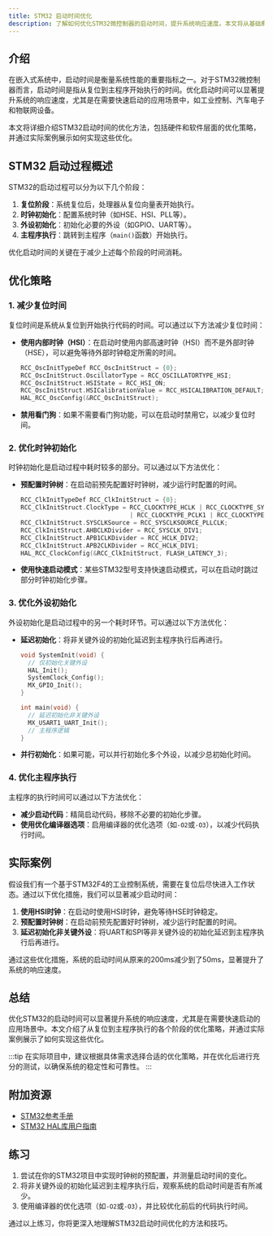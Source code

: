 ```yaml
---
title: STM32 启动时间优化
description: 了解如何优化STM32微控制器的启动时间，提升系统响应速度。本文将从基础概念入手，逐步讲解优化方法，并提供实际案例和代码示例。
---
```


## 介绍

在嵌入式系统中，启动时间是衡量系统性能的重要指标之一。对于STM32微控制器而言，启动时间是指从复位到主程序开始执行的时间。优化启动时间可以显著提升系统的响应速度，尤其是在需要快速启动的应用场景中，如工业控制、汽车电子和物联网设备。

本文将详细介绍STM32启动时间的优化方法，包括硬件和软件层面的优化策略，并通过实际案例展示如何实现这些优化。

## STM32 启动过程概述

STM32的启动过程可以分为以下几个阶段：

1. **复位阶段**：系统复位后，处理器从复位向量表开始执行。
2. **时钟初始化**：配置系统时钟（如HSE、HSI、PLL等）。
3. **外设初始化**：初始化必要的外设（如GPIO、UART等）。
4. **主程序执行**：跳转到主程序（`main()`函数）开始执行。

优化启动时间的关键在于减少上述每个阶段的时间消耗。

## 优化策略

### 1. 减少复位时间

复位时间是系统从复位到开始执行代码的时间。可以通过以下方法减少复位时间：

- **使用内部时钟（HSI）**：在启动时使用内部高速时钟（HSI）而不是外部时钟（HSE），可以避免等待外部时钟稳定所需的时间。
  
  ```c
  RCC_OscInitTypeDef RCC_OscInitStruct = {0};
  RCC_OscInitStruct.OscillatorType = RCC_OSCILLATORTYPE_HSI;
  RCC_OscInitStruct.HSIState = RCC_HSI_ON;
  RCC_OscInitStruct.HSICalibrationValue = RCC_HSICALIBRATION_DEFAULT;
  HAL_RCC_OscConfig(&RCC_OscInitStruct);
  ```

- **禁用看门狗**：如果不需要看门狗功能，可以在启动时禁用它，以减少复位时间。

### 2. 优化时钟初始化

时钟初始化是启动过程中耗时较多的部分。可以通过以下方法优化：

- **预配置时钟树**：在启动前预先配置好时钟树，减少运行时配置的时间。
  
  ```c
  RCC_ClkInitTypeDef RCC_ClkInitStruct = {0};
  RCC_ClkInitStruct.ClockType = RCC_CLOCKTYPE_HCLK | RCC_CLOCKTYPE_SYSCLK
                                | RCC_CLOCKTYPE_PCLK1 | RCC_CLOCKTYPE_PCLK2;
  RCC_ClkInitStruct.SYSCLKSource = RCC_SYSCLKSOURCE_PLLCLK;
  RCC_ClkInitStruct.AHBCLKDivider = RCC_SYSCLK_DIV1;
  RCC_ClkInitStruct.APB1CLKDivider = RCC_HCLK_DIV2;
  RCC_ClkInitStruct.APB2CLKDivider = RCC_HCLK_DIV1;
  HAL_RCC_ClockConfig(&RCC_ClkInitStruct, FLASH_LATENCY_3);
  ```

- **使用快速启动模式**：某些STM32型号支持快速启动模式，可以在启动时跳过部分时钟初始化步骤。

### 3. 优化外设初始化

外设初始化是启动过程中的另一个耗时环节。可以通过以下方法优化：

- **延迟初始化**：将非关键外设的初始化延迟到主程序执行后再进行。
  
  ```c
  void SystemInit(void) {
    // 仅初始化关键外设
    HAL_Init();
    SystemClock_Config();
    MX_GPIO_Init();
  }

  int main(void) {
    // 延迟初始化非关键外设
    MX_USART1_UART_Init();
    // 主程序逻辑
  }
  ```

- **并行初始化**：如果可能，可以并行初始化多个外设，以减少总初始化时间。

### 4. 优化主程序执行

主程序的执行时间可以通过以下方法优化：

- **减少启动代码**：精简启动代码，移除不必要的初始化步骤。
- **使用优化编译器选项**：启用编译器的优化选项（如`-O2`或`-O3`），以减少代码执行时间。

## 实际案例

假设我们有一个基于STM32F4的工业控制系统，需要在复位后尽快进入工作状态。通过以下优化措施，我们可以显著减少启动时间：

1. **使用HSI时钟**：在启动时使用HSI时钟，避免等待HSE时钟稳定。
2. **预配置时钟树**：在启动前预先配置好时钟树，减少运行时配置的时间。
3. **延迟初始化非关键外设**：将UART和SPI等非关键外设的初始化延迟到主程序执行后再进行。

通过这些优化措施，系统的启动时间从原来的200ms减少到了50ms，显著提升了系统的响应速度。

## 总结

优化STM32的启动时间可以显著提升系统的响应速度，尤其是在需要快速启动的应用场景中。本文介绍了从复位到主程序执行的各个阶段的优化策略，并通过实际案例展示了如何实现这些优化。

:::tip
在实际项目中，建议根据具体需求选择合适的优化策略，并在优化后进行充分的测试，以确保系统的稳定性和可靠性。
:::

## 附加资源

- [STM32参考手册](https://www.st.com/resource/en/reference_manual/dm00031020-stm32f405-415-stm32f407-417-stm32f427-437-and-stm32f429-439-advanced-arm-based-32-bit-mcus-stmicroelectronics.pdf)
- [STM32 HAL库用户指南](https://www.st.com/resource/en/user_manual/dm00105879-description-of-stm32f4-hal-and-ll-drivers-stmicroelectronics.pdf)

## 练习

1. 尝试在你的STM32项目中实现时钟树的预配置，并测量启动时间的变化。
2. 将非关键外设的初始化延迟到主程序执行后，观察系统的启动时间是否有所减少。
3. 使用编译器的优化选项（如`-O2`或`-O3`），并比较优化前后的代码执行时间。

通过以上练习，你将更深入地理解STM32启动时间优化的方法和技巧。